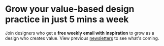 <Seo
  title="Subscribe"
  description="oin designers who get a free weekly email with inspiration to grow as a design who creates value."
/>

# Grow your value-based design practice in just 5 mins a week
<p>Join designers who get a <b>free weekly email with inspiration</b> to grow as a design who creates value. View previous <a href="https://vbd.substack.com">newsletters</a> to see what's coming.</p>
<Form />
